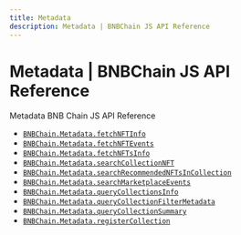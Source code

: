 ```yaml
---
title: Metadata
description: Metadata | BNBChain JS API Reference
---
```


# Metadata | BNBChain JS API Reference

Metadata BNB Chain JS API Reference

- [`BNBChain.Metadata.fetchNFTInfo`](/api-reference/js/BNBChain/Metadata/fetchNFTInfo)
- [`BNBChain.Metadata.fetchNFTEvents`](/api-reference/js/BNBChain/Metadata/fetchNFTEvents)
- [`BNBChain.Metadata.fetchNFTsInfo`](/api-reference/js/BNBChain/Metadata/fetchNFTsInfo)
- [`BNBChain.Metadata.searchCollectionNFT`](/api-reference/js/BNBChain/Metadata/searchCollectionNFT)
- [`BNBChain.Metadata.searchRecommendedNFTsInCollection`](/api-reference/js/BNBChain/Metadata/searchRecommendedNFTsInCollection)
- [`BNBChain.Metadata.searchMarketplaceEvents`](/api-reference/js/BNBChain/Metadata/searchMarketplaceEvents)
- [`BNBChain.Metadata.queryCollectionsInfo`](/api-reference/js/BNBChain/Metadata/queryCollectionsInfo)
- [`BNBChain.Metadata.queryCollectionFilterMetadata`](/api-reference/js/BNBChain/Metadata/queryCollectionFilterMetadata)
- [`BNBChain.Metadata.queryCollectionSummary`](/api-reference/js/BNBChain/Metadata/queryCollectionSummary)
- [`BNBChain.Metadata.registerCollection`](/api-reference/js/BNBChain/Metadata/registerCollection)
